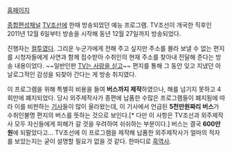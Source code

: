 [http://tv.chosun.com/culture/letter/main/main.html 홈페이지]

[[종합편성채널]] [[TV조선]]에 한때 방송되었던 예능 프로그램. TV조선이 개국한 직후인 2011년 12월 6일부터 방송을 시작해 동년 12월 27일까지 방송되었다.

진행자는 [[컬투]]였다. 그리운 누군가에게 전해 주고 싶지만 주소를 몰라 보낼 수 없는 편지를 시청자들에게 사연과 함께 접수받아 수취인의 현재 주소를 찾아내 전달해 준다는 방송 내용이었다. ~~일반인판 [[TV는 사랑을 싣고]]~~ 편지를 통해 그 동안 잊고 지냈던 아날로그적인 감성을 되찾아 간다는 게 방송 취지였다.

이 프로그램을 위해 특별히 비용을 들여 '''버스까지 제작'''하였으나, 해를 넘기지 못하고 4회만에 폐지되었다. 당시 외주제작사가 종편에 납품한 수많은 프로그램들이 폐지됨에 따라 이를 비판하는 [http://news.naver.com/main/read.nhn?mode=LSD&mid=sec&sid1=102&oid=028&aid=0002134150 기사]들이 많이 올라왔는데, 이 기사에서 언급된 '''5천만원짜리 버스'''가 수취인불명 편지의 버스를 뜻하는 것으로 보인다.[* 다만 이 사항은 TV조선과 외주제작사 모두 자신들에게 피해가 갈 것을 우려하여 쉬쉬하는 부분이다.] 버스는 결국 '''600만원'''에 되팔았다고… TV조선에 이 프로그램을 제작해 납품한 외주제작사가 얼마의 적자를 보았는지는 굳이 설명할 필요가 없을 것 같다. 한마디로 [[흑역사]].
